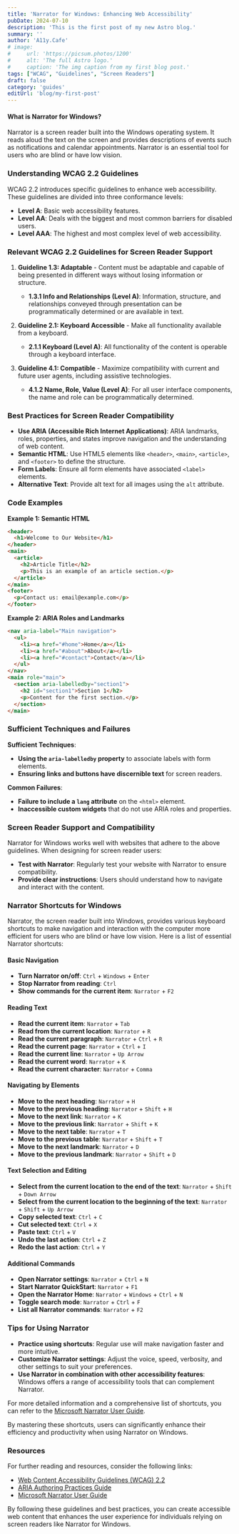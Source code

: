 ```yaml
---
title: 'Narrator for Windows: Enhancing Web Accessibility'
pubDate: 2024-07-10
description: 'This is the first post of my new Astro blog.'
summary: ''
author: 'A11y.Cafe'
# image:
#     url: 'https://picsum.photos/1200'
#     alt: 'The full Astro logo.'
#     caption: 'The img caption from my first blog post.'
tags: ["WCAG", "Guidelines", "Screen Readers"]
draft: false
category: 'guides'
editUrl: 'blog/my-first-post'
---
```


#### What is Narrator for Windows?

Narrator is a screen reader built into the Windows operating system. It reads aloud the text on the screen and provides descriptions of events such as notifications and calendar appointments. Narrator is an essential tool for users who are blind or have low vision.

### Understanding WCAG 2.2 Guidelines

WCAG 2.2 introduces specific guidelines to enhance web accessibility. These guidelines are divided into three conformance levels:
- **Level A**: Basic web accessibility features.
- **Level AA**: Deals with the biggest and most common barriers for disabled users.
- **Level AAA**: The highest and most complex level of web accessibility.

### Relevant WCAG 2.2 Guidelines for Screen Reader Support

1. **Guideline 1.3: Adaptable** - Content must be adaptable and capable of being presented in different ways without losing information or structure.
   - **1.3.1 Info and Relationships (Level A)**: Information, structure, and relationships conveyed through presentation can be programmatically determined or are available in text.

2. **Guideline 2.1: Keyboard Accessible** - Make all functionality available from a keyboard.
   - **2.1.1 Keyboard (Level A)**: All functionality of the content is operable through a keyboard interface.

3. **Guideline 4.1: Compatible** - Maximize compatibility with current and future user agents, including assistive technologies.
   - **4.1.2 Name, Role, Value (Level A)**: For all user interface components, the name and role can be programmatically determined.

### Best Practices for Screen Reader Compatibility

- **Use ARIA (Accessible Rich Internet Applications)**: ARIA landmarks, roles, properties, and states improve navigation and the understanding of web content.
- **Semantic HTML**: Use HTML5 elements like `<header>`, `<main>`, `<article>`, and `<footer>` to define the structure.
- **Form Labels**: Ensure all form elements have associated `<label>` elements.
- **Alternative Text**: Provide alt text for all images using the `alt` attribute.

### Code Examples

**Example 1: Semantic HTML**

```html
<header>
  <h1>Welcome to Our Website</h1>
</header>
<main>
  <article>
    <h2>Article Title</h2>
    <p>This is an example of an article section.</p>
  </article>
</main>
<footer>
  <p>Contact us: email@example.com</p>
</footer>
```

**Example 2: ARIA Roles and Landmarks**

```html
<nav aria-label="Main navigation">
  <ul>
    <li><a href="#home">Home</a></li>
    <li><a href="#about">About</a></li>
    <li><a href="#contact">Contact</a></li>
  </ul>
</nav>
<main role="main">
  <section aria-labelledby="section1">
    <h2 id="section1">Section 1</h2>
    <p>Content for the first section.</p>
  </section>
</main>
```

### Sufficient Techniques and Failures

**Sufficient Techniques**:
- **Using the `aria-labelledby` property** to associate labels with form elements.
- **Ensuring links and buttons have discernible text** for screen readers.

**Common Failures**:
- **Failure to include a `lang` attribute** on the `<html>` element.
- **Inaccessible custom widgets** that do not use ARIA roles and properties.

### Screen Reader Support and Compatibility

Narrator for Windows works well with websites that adhere to the above guidelines. When designing for screen reader users:
- **Test with Narrator**: Regularly test your website with Narrator to ensure compatibility.
- **Provide clear instructions**: Users should understand how to navigate and interact with the content.

### Narrator Shortcuts for Windows

Narrator, the screen reader built into Windows, provides various keyboard shortcuts to make navigation and interaction with the computer more efficient for users who are blind or have low vision. Here is a list of essential Narrator shortcuts:

#### Basic Navigation
- **Turn Narrator on/off**: `Ctrl` + `Windows` + `Enter`
- **Stop Narrator from reading**: `Ctrl`
- **Show commands for the current item**: `Narrator` + `F2`

#### Reading Text
- **Read the current item**: `Narrator` + `Tab`
- **Read from the current location**: `Narrator` + `R`
- **Read the current paragraph**: `Narrator` + `Ctrl` + `R`
- **Read the current page**: `Narrator` + `Ctrl` + `I`
- **Read the current line**: `Narrator` + `Up Arrow`
- **Read the current word**: `Narrator` + `K`
- **Read the current character**: `Narrator` + `Comma`

#### Navigating by Elements
- **Move to the next heading**: `Narrator` + `H`
- **Move to the previous heading**: `Narrator` + `Shift` + `H`
- **Move to the next link**: `Narrator` + `K`
- **Move to the previous link**: `Narrator` + `Shift` + `K`
- **Move to the next table**: `Narrator` + `T`
- **Move to the previous table**: `Narrator` + `Shift` + `T`
- **Move to the next landmark**: `Narrator` + `D`
- **Move to the previous landmark**: `Narrator` + `Shift` + `D`

#### Text Selection and Editing
- **Select from the current location to the end of the text**: `Narrator` + `Shift` + `Down Arrow`
- **Select from the current location to the beginning of the text**: `Narrator` + `Shift` + `Up Arrow`
- **Copy selected text**: `Ctrl` + `C`
- **Cut selected text**: `Ctrl` + `X`
- **Paste text**: `Ctrl` + `V`
- **Undo the last action**: `Ctrl` + `Z`
- **Redo the last action**: `Ctrl` + `Y`

#### Additional Commands
- **Open Narrator settings**: `Narrator` + `Ctrl` + `N`
- **Start Narrator QuickStart**: `Narrator` + `F1`
- **Open the Narrator Home**: `Narrator` + `Windows` + `Ctrl` + `N`
- **Toggle search mode**: `Narrator` + `Ctrl` + `F`
- **List all Narrator commands**: `Narrator` + `F2`

### Tips for Using Narrator
- **Practice using shortcuts**: Regular use will make navigation faster and more intuitive.
- **Customize Narrator settings**: Adjust the voice, speed, verbosity, and other settings to suit your preferences.
- **Use Narrator in combination with other accessibility features**: Windows offers a range of accessibility tools that can complement Narrator.

For more detailed information and a comprehensive list of shortcuts, you can refer to the [Microsoft Narrator User Guide](https://support.microsoft.com/en-us/help/22798/windows-10-complete-guide-to-narrator).

By mastering these shortcuts, users can significantly enhance their efficiency and productivity when using Narrator on Windows.

### Resources

For further reading and resources, consider the following links:
- [Web Content Accessibility Guidelines (WCAG) 2.2](https://www.w3.org/TR/WCAG22/)
- [ARIA Authoring Practices Guide](https://www.w3.org/TR/wai-aria-practices/)
- [Microsoft Narrator User Guide](https://support.microsoft.com/en-us/help/22798/windows-10-complete-guide-to-narrator)

By following these guidelines and best practices, you can create accessible web content that enhances the user experience for individuals relying on screen readers like Narrator for Windows.